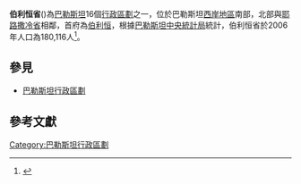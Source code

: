 {{Expand|time=2013-02-14T08:30:39+00:00 }}
{{coord|31.65|35.3|display=title|region:IL}}
{{约旦河西岸}}
'''伯利恒省'''({{lang-ar|'''محافظة بيت لحم Muḥāfaẓat Bayt Laḥm'''}})為[[巴勒斯坦|巴勒斯坦]]16個[[巴勒斯坦行政区划|行政區劃]]之一，位於巴勒斯坦[[西岸地區|西岸地區]]南部，北部與[[耶路撒冷省|耶路撒冷省]]相鄰，首府為[[伯利恒|伯利恒]]，根據[[巴勒斯坦中央統計局|巴勒斯坦中央統計局]]統計，伯利恒省於2006年人口為180,116人<ref>{{cite web |url=http://www.pcbs.gov.ps/Portals/_pcbs/populati/pop10.aspx |title=存档副本 |accessdate=2008-06-12 |deadurl=yes |archiveurl=https://web.archive.org/web/20080616192002/http://www.pcbs.gov.ps/Portals/_pcbs/populati/pop10.aspx |archivedate=2008-06-16 }}</ref>。

== 參見 ==
* [[巴勒斯坦行政區劃|巴勒斯坦行政區劃]]

== 參考文獻 ==
{{Reflist}}

{{地理小作品}}

{{巴勒斯坦行政區劃}}

[[Category:巴勒斯坦行政區劃|Category:巴勒斯坦行政區劃]]